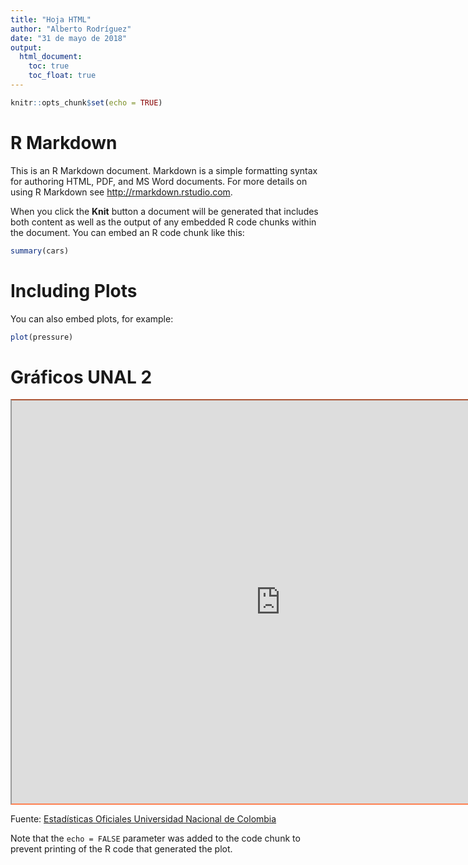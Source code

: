 ```yaml
---
title: "Hoja HTML"
author: "Alberto Rodríguez"
date: "31 de mayo de 2018"
output: 
  html_document:
    toc: true
    toc_float: true
---
```


```r
knitr::opts_chunk$set(echo = TRUE)
```

# R Markdown

This is an R Markdown document. Markdown is a simple formatting syntax for authoring HTML, PDF, and MS Word documents. For more details on using R Markdown see <http://rmarkdown.rstudio.com>.

When you click the **Knit** button a document will be generated that includes both content as well as the output of any embedded R code chunks within the document. You can embed an R code chunk like this:

```r
summary(cars)
```

# Including Plots

You can also embed plots, for example:

```r
plot(pressure)
```

# Gráficos UNAL 2

<iframe src="https://estadisticaun.github.io/G_Aspirantes/20181/Pre/Nac_mun.html" 
width="860" height="645" style="border-top-color: coral; border-bottom-color: coral; "></iframe>
<p> Fuente: <a href="http://estadisticas.unal.edu.co/index.php?id=7" target="iframe_a">Estadísticas Oficiales Universidad Nacional de Colombia</a></p>

Note that the `echo = FALSE` parameter was added to the code chunk to prevent printing of the R code that generated the plot.
